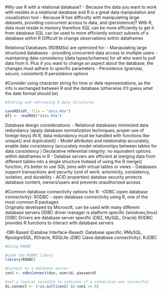#Wy use R with a relational database?
    - Because the data you want to work with resides in a relational database and R is a great data manipulation and visualization tool 
    - Because R has difficulty with manipulating large datasets, providing concurrent access to data, and (persistence)? 
          With R, data must reside in memory therefore SQL can be more efficiently to get it from database 
          SQL can be used to more efficiently extract subsets of a database within R
          Difficult to change observations within dataframes 
          
Relational Databases (RDBMSs) are optimized for:
    - Manipulating large structured databases 
    - providing concurrent data access to multiple users 
    - maintaining data consistency (data types/schemes) for all who want to pull data from it. Plus if you want to change an aspect about the database, the changes must adhere to specific parameters 
    - Persistence (granular, secure, consistent)
        R persistence options 
    
#Consider using character string for time or date representations, as the info is exchanged between R and the database (otherwise it'll guess what the date format should be)

```r
#Storing and retrieving R data structures 

saveRDS(df, file = "data.Rda")
df1 <- readRDS("data.Rda")
```
  
Database design considerations:
  - Relational databases minimized data redundancy (apply database normalization techniques, proper use of foreign keys)
      IN R, data redundancy must be handled with functions like unique() and duplicated() 
  - Model attributes and relationship accurately, enable data consistency (accurately model relationships between tables for data consistency )
      Declarative referential integrity: no equivalent options within dataframes in R 
  - Databse servers are efficient at merging data from different tables into a single structure 
      Instead of using the R merge() function, it's better to use SQL joins with virtual tables or views 
  - Databases support transactions and security (unit of work: antomicity, consistency, isolation, and durability - ACID properties)
      databse security protects database content, owners/users and prevents unauthorized access 


#Common database connectivity options for R: 
  -ODBC (open database connectivity): RODBC - open database connectivity using R, one of the most common R packages  
      Originally developed by Microsoft, can be used with many different database servers
          ODBC driver manager is platform specific (windows,linux)
          ODBC Drivers are database server specific (DB2, MySQL, Oracle)
          RODBC provides R functions to interact with database servers 
      
  -DBI-Based (Databse Interface-Based): 
      Database specific: RMySQL, RpostgreSQL, ROracle, RSQLite
      JDBC (Java database connectivity): RJDBC

```r
#Using RODBC

#Load the RODBC libary
library(RODBC)

#Connect to a database server 
con1 <- odbcConnect(dsn, userid, password)

#set a logical varaible to indicate if a connection was successful 
ds.connect <- (!is.null(con1) && con1 >= 0)
```